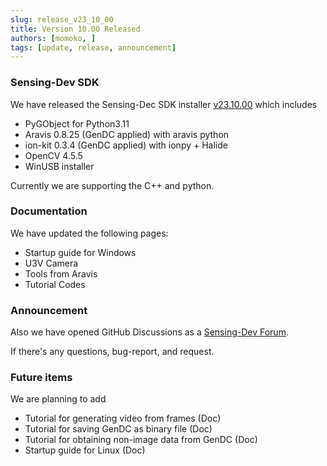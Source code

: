 ```yaml
---
slug: release_v23_10_00
title: Version 10.00 Released 
authors: [momoko, ]
tags: [update, release, announcement]
---
```


### Sensing-Dev SDK

We have released the Sensing-Dec SDK installer [v23.10.00](https://github.com/Sensing-Dev/sensing-dev-installer/releases/tag/v23.10.00) which includes

* PyGObject for Python3.11
* Aravis 0.8.25 (GenDC applied) with aravis python
* ion-kit 0.3.4 (GenDC applied) with ionpy + Halide
* OpenCV 4.5.5
* WinUSB installer

Currently we are supporting the C++ and python.

### Documentation

We have updated the following pages:

* Startup guide for Windows
* U3V Camera
* Tools from Aravis
* Tutorial Codes

### Announcement

Also we have opened GitHub Discussions as a [Sensing-Dev Forum](https://github.com/orgs/Sensing-Dev/discussions).

If there's any questions, bug-report, and request.


<!--truncate-->

### Future items

We are planning to add
* Tutorial for generating video from frames (Doc)
* Tutorial for saving GenDC as binary file (Doc)
* Tutorial for obtaining non-image data from GenDC (Doc)
* Startup guide for Linux (Doc)

